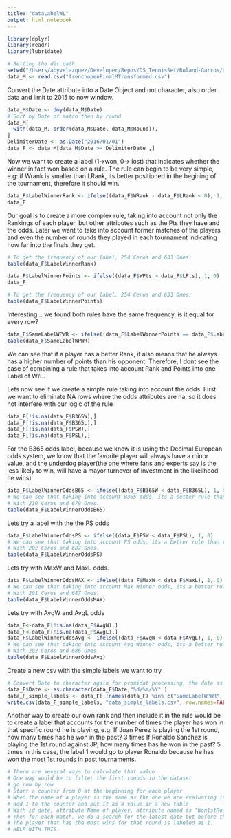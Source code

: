 ```yaml
---
title: "dataLabelWL"
output: html_notebook
---
```


```r
library(dplyr)
library(readr)
library(lubridate)

# Setting the dir path
setwd("/Users/abyvelazquez/Developer/Repos/DS_TennisSet/Roland-Garros/data")
data_M <- read.csv("frenchopenFinalMTransformed.csv")
```
Convert the Date attribute into a Date Object and not character, also order data and limit to 2015 to now window.
```r
data_M$Date <- dmy(data_M$Date)
# Sort by Date of match then by round
data_M[
  with(data_M, order(data_M$Date, data_M$Round)),
]
DelimiterDate <- as.Date("2016/01/01")
data_F <- data_M[data_M$Date >= DelimiterDate ,]


```
Now we want to create a label (1->won, 0-> lost) that indicates whether the winner in fact won based on a rule.
The rule can begin to be very simple, e.g: if Wrank is smaller than LRank, its better positioned in the begining of
the tournament, therefore it should win.
```r
data_F$LabelWinnerRank <- ifelse((data_F$WRank - data_F$LRank < 0), 1, 0)
data_F
```

Our goal is to create a more complex rule, taking into account not only the Rankings of each player, but other
attributes such as the Pts they have and the odds.
Later we want to take into account former matches of the players and even the number of rounds they played in each
tournament indicating how far into the finals they get.
```r
# To get the frequency of our label, 254 Ceros and 633 Ones:
table(data_F$LabelWinnerRank)
```
```r
data_F$LabelWinnerPoints <- ifelse((data_F$WPts > data_F$LPts), 1, 0)
data_F
```
```r
# To get the frequency of our label, 254 Ceros and 633 Ones:
table(data_F$LabelWinnerPoints)
```
Interesting... we found both rules have the same frequency, is it equal for every row?
```r
data_F$SameLabelWPWR <- ifelse((data_F$LabelWinnerPoints == data_F$LabelWinnerRank), 1, 0)
table(data_F$SameLabelWPWR)
```
We can see that if a player has a better Rank, it also means that he always has a higher number of points than
his opponent.
Therefore, I dont see the case of combining a rule that takes into account Rank and Points into one Label of W/L.




Lets now see if we create a simple rule taking into account the odds.
First we want to eliminate NA rows where the odds attributes are na, so it does not interfere with our logic of the rule
```r
data_F[!is.na(data_F$B365W),]
data_F[!is.na(data_F$B365L),]
data_F[!is.na(data_F$PSW),]
data_F[!is.na(data_F$PSL),]
```
For the B365 odds label, because we know it is using the Decimal European odds system, we know that the favorite player
will always have a minor value, and the underdog player(the one where fans and experts say is the less likely to win,
will have a mayor turnover of investment in the likelihood he wins)
```r
data_F$LabelWinnerOddsB65 <- ifelse((data_F$B365W < data_F$B365L), 1, 0)
# We can see that taking into account B365 odds, its a better rule than ranking and points alone.
# With 210 Ceros and 679 Ones.
table(data_F$LabelWinnerOddsB65)
```
Lets try a label with the the PS odds
```r
data_F$LabelWinnerOddsPS <- ifelse((data_F$PSW < data_F$PSL), 1, 0)
# We can see that taking into account PS odds, its a better rule than ranking and points alone.
# With 202 Ceros and 687 Ones.
table(data_F$LabelWinnerOddsPS)

```
Lets try with MaxW and MaxL odds.
```r
data_F$LabelWinnerOddsMAX <- ifelse((data_F$MaxW < data_F$MaxL), 1, 0)
# We can see that taking into account Max Winner odds, its a better rule than ranking and points alone.
# With 201 Ceros and 687 Ones.
table(data_F$LabelWinnerOddsMAX)
```
Lets try with AvgW and AvgL odds
```r
data_F<-data_F[!is.na(data_F$AvgW),]
data_F<-data_F[!is.na(data_F$AvgL),]
data_F$LabelWinnerOddsAvg <- ifelse((data_F$AvgW < data_F$AvgL), 1, 0)
# We can see that taking into account Avg Winner odds, its a better rule than ranking and points alone.
# With 202 Ceros and 686 Ones.
table(data_F$LabelWinnerOddsAvg)
```
Create a new csv with the simple labels we want to try
```r

# Convert Date to character again for promidat processing, the date as d-%m-%Y, causes error loading the data.
data_F$Date <- as.character(data_F$Date,"%d/%m/%Y" )
data_F_simple_labels <- data_F[,!names(data_F) %in% c("SameLabelWPWR", "PromDif" )]
write.csv(data_F_simple_labels, "data_simple_labels.csv", row.names=FALSE)
```
Another way to create our own rank and then include it in the rule would be to create a label that accounts for the
number of times the player has won in that specific round he is playing, e.g:
If Juan Perez is playing the 1st round, how many times has he won in the past? 3 times
If Ronaldo Sanchez is playing the 1st round against JP, how many times has he won in the past? 5 times
In this case, the label 1 would go to player Ronaldo because he has won the most 1st rounds in past tournaments.

```r
# There are several ways to calculate that value
# One way would be to filter the first rounds in the dataset
# go row by row
# Start a counter from 0 at the beginning for each player
# When the name of a player is the same as the one we are evaluating in "Winner" attribute, then:
# add 1 to the counter and put it as a value in a new table
# With id date, attribute Name of player, attribute named as "Won1stRounds"
# Then for each match, we do a search for the latest date but before the start of that match for both players
# The player that has the most wins for that round is labeled as 1.
# HELP WITH THIS.
```
